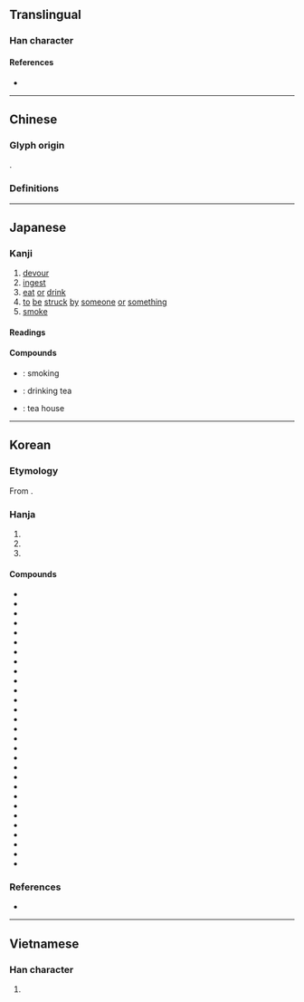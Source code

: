 {{also|吃}}
{{character info}}
{{character info|0x2F848}}
==Translingual==

===Han character===
{{Han char|rn=30|rad=口|as=09|sn=12|four=67034|canj=RQHK|ids=⿰口契}}

====References====
* {{Han ref|kx=0200.190|dkj=03987|dj=0422.030|hdz=10648.070|uh=55AB|ud=21931|bh=B3F0|bd=46064}}

----

==Chinese==

===Glyph origin===
{{Han etym}}
{{Han compound|口|契|ls=psc|c1=s|c2=p|t1=mouth}}.

===Definitions===
{{zh-see|吃|v|to eat}}

----

==Japanese==

===Kanji===
{{ja-kanji|grade=c|rs=口09}}

# [[devour]]
# [[ingest]]
# [[eat]] [[or]] [[drink]]
# [[to]] [[be]] [[struck]] [[by]] [[someone]] [[or]] [[something]]
# [[smoke]]

====Readings====
{{ja-readings
|goon=きゃく, け
|kanon=かい, けき
|kanyoon=きつ
|kun=く-う, の-む
}}

====Compounds====
* {{ja-r|喫煙|きつえん}}: smoking
* {{ja-r|喫茶|きっさ}}: drinking tea
* {{ja-r|喫茶店|きっさてん}}: tea house

----

==Korean==

===Etymology===
From {{der|ko|ltc|-}} {{ltc-l|喫|id=1}}.

===Hanja===
{{ko-hanja|[[먹다|먹을]]/[[마시다|마실]]|끽}}

# {{hanja form of|끽|[[eat]]}}
# {{hanja form of|끽|[[drink]]}}
# {{hanja form of|끽|[[suffer]], [[endure]], [[bear]]}}

====Compounds====
{{der-top3|Compounds}}
* {{ko-l|금끽연|禁喫煙}}
* {{ko-l|끽겁|喫怯}}
* {{ko-l|끽겁|喫㥘}}
* {{ko-l|끽경|喫驚}}
* {{ko-l|끽고|喫苦}}
* {{ko-l|끽관사|喫官司}}
* {{ko-l|끽긴|喫緊}}
* {{ko-l|끽긴사|喫緊事}}
* {{ko-l|끽다|喫茶}}
* {{ko-l|끽다점|喫茶店}}
* {{ko-l|끽반|喫飯}}
* {{ko-l|끽반처|喫飯處}}
* {{ko-l|끽수|喫水}}
* {{ko-l|끽연|喫煙}}
* {{ko-l|끽연실|喫煙室}}
* {{ko-l|끽잔|喫殘}}
* {{ko-l|끽주|喫酒}}
* {{ko-l|끽착|喫着}}
* {{ko-l|끽착부진|喫着不盡}}
* {{ko-l|끽파|喫破}}
* {{ko-l|끽포락치|喫泡落齒}}
* {{ko-l|끽휴|喫虧}}
* {{ko-l|돈끽|頓喫}}
* {{ko-l|만끽|滿喫}}
* {{ko-l|매끽|賣喫}}
* {{ko-l|몰끽|沒喫}}
* {{ko-l|병끽|賆喫}}
* {{ko-l|수끽|受喫}}
* {{ko-l|포끽|飽喫}}
{{der-bottom}}

===References===
* {{R:hanjadoc|1371}}

----

==Vietnamese==

===Han character===
{{vi-hantu|[[khịt]], [[khế]], [[khịa]], [[khiết]], [[ngật]]|rs=口09}}

# {{rfdef|vi|sort=口09}}